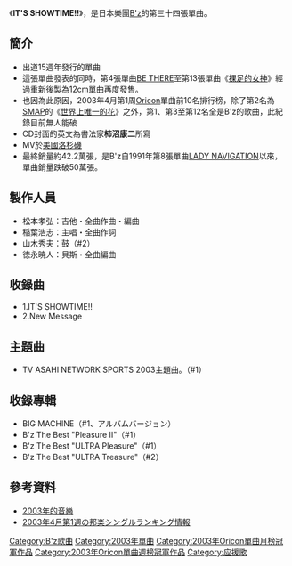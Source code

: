 {{Infobox Single |
| Name           = IT'S SHOWTIME!!
| Artist         = [[B'z|B'z]]
| Album          = [[BIG_MACHINE|BIG MACHINE]]
| Cover          = B'z IT'S SHOWTIME!!.jpg
| Released       = 2003年3月26日
| Format         = [[單曲|單曲CD]]
| Recorded       = 
| Genre          = [[硬式搖滾|硬式搖滾]]<br/>[[J-POP|J-POP]]
| Length         = 7分59秒
| Label          = [[VERMILLION_RECORDS|VERMILLION RECORDS]]
| Writer         = [[稻葉浩志|稻葉浩志]]（全作詞）<br/>[[松本孝弘|松本孝弘]]（全作曲）
| Producer       = [[松本孝弘|松本孝弘]]
| Certification  = 雙白金（[[日本唱片協會|日本唱片協會]]）
第18回日本金唱片大賞,年度最佳歌曲 
| Chart position = * 週間最高排行第1位（[[Oricon公信榜|Oricon]]）
* 2003年度4月第1位（[[Oricon公信榜|Oricon]]）
* 2003年度年間第12位（[[Oricon公信榜|Oricon]]）
| Last single    = [[熱情鼓動的結果|熱情鼓動的結果]] <br /> （2002年）
| This single    = '''IT'S SHOWTIME!!''' <br /> （2003年）
| Next single    = [[野性的ENERGY|野性的ENERGY]]<br />（2003年）
}}
《'''IT'S SHOWTIME!!'''》，是日本樂團[[B'z|B'z]]的第三十四張單曲。

==簡介==
*出道15週年發行的單曲
*這張單曲發表的同時，第4張單曲[[BE_THERE|BE THERE]]至第13張單曲《[[裸足的女神|裸足的女神]]》經過重新後製為12cm單曲再度發售。
*也因為此原因，2003年4月第1周[[Oricon|Oricon]]單曲前10名排行榜，除了第2名為[[SMAP|SMAP]]的《[[世界上唯一的花|世界上唯一的花]]》之外，第1、第3至第12名全是B'z的歌曲，此紀錄目前無人能破
*CD封面的英文為書法家'''柿沼康二'''所寫
*MV於[[美國|美國]][[洛杉磯|洛杉磯]]
*最終銷量約42.2萬張，是B'z自1991年第8張單曲[[LADY_NAVIGATION|LADY NAVIGATION]]以來，單曲銷量跌破50萬張。

==製作人員==
*松本孝弘：吉他・全曲作曲・編曲
*稲葉浩志：主唱・全曲作詞
*山木秀夫：鼓（#2）
*徳永暁人：貝斯・全曲編曲

==收錄曲==
*1.IT'S SHOWTIME!!
*2.New Message

==主題曲==
*TV ASAHI NETWORK SPORTS 2003主題曲。（#1）

==收錄專輯==
*BIG MACHINE（#1、アルバムバージョン）
*B'z The Best "Pleasure II"（#1）
*B'z The Best "ULTRA Pleasure"（#1）
*B'z The Best "ULTRA Treasure"（#2）


==參考資料==
*[http://ja.wikipedia.org/wiki/2003%E5%B9%B4%E3%81%AE%E9%9F%B3%E6%A5%BD     2003年的音樂]{{Wayback|url=http://ja.wikipedia.org/wiki/2003%E5%B9%B4%E3%81%AE%E9%9F%B3%E6%A5%BD |date=20111111081805 }}
*[http://www.oricon.co.jp/search/result.php?kbn=js&types=rnk&year=2003&month=4&week=1&submit4.x=11&submit4.y=11  2003年4月第1週の邦楽シングルランキング情報]

{{B'z}}
{{Oricon單曲月榜冠軍 (2000年代前期)|2003年4月}}
{{Oricon單曲週榜冠軍 (2003年)|2003年4月7日}}

{{DEFAULTSORT:It's Showtime}}
[[Category:B'z歌曲|Category:B'z歌曲]]
[[Category:2003年單曲|Category:2003年單曲]]
[[Category:2003年Oricon單曲月榜冠軍作品|Category:2003年Oricon單曲月榜冠軍作品]]
[[Category:2003年Oricon單曲週榜冠軍作品|Category:2003年Oricon單曲週榜冠軍作品]]
[[Category:应援歌|Category:应援歌]]